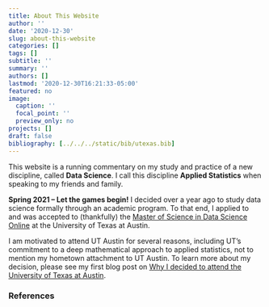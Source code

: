 ```yaml
---
title: About This Website
author: ''
date: '2020-12-30'
slug: about-this-website
categories: []
tags: []
subtitle: ''
summary: ''
authors: []
lastmod: '2020-12-30T16:21:33-05:00'
featured: no
image:
  caption: ''
  focal_point: ''
  preview_only: no
projects: []
draft: false
bibliography: [../../../static/bib/utexas.bib]
---
```


This website is a running commentary on my study and practice of a new discipline, called **Data Science**. I call this discipline **Applied Statistics** when speaking to my friends and family.

**Spring 2021 -- Let the games begin!** I decided over a year ago to study data science formally through an academic program. To that end, I applied to and was accepted to (thankfully) the [Master of Science in Data Science Online](http://ms-datascience.utexas.edu/) at the University of Texas at Austin. 

I am motivated to attend UT Austin for several reasons, including UT's commitment to a deep mathematical approach to applied statistics, not to mention my hometown attachment to UT Austin. To learn more about my decision, please see my first blog post on [Why I decided to attend the University of Texas at Austin](/post/why-i-decided-to-attend-the-university-of-texas-at-austin/).

### References
